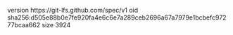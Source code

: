 version https://git-lfs.github.com/spec/v1
oid sha256:d505e88b0e7fe920fa4e6c6e7a289ceb2696a67a7979e1bcbefc97277bcaa662
size 3924
